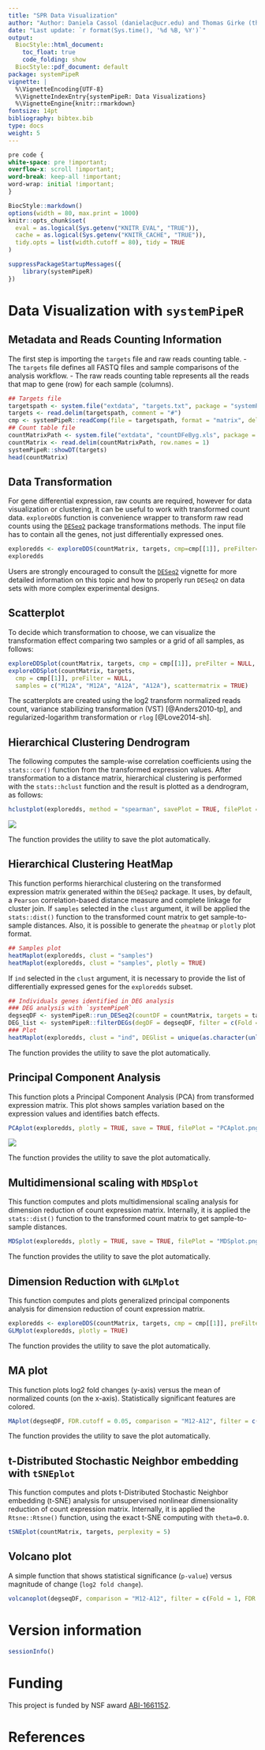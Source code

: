 ```yaml
---
title: "SPR Data Visualization" 
author: "Author: Daniela Cassol (danielac@ucr.edu) and Thomas Girke (thomas.girke@ucr.edu)"
date: "Last update: `r format(Sys.time(), '%d %B, %Y')`" 
output:
  BiocStyle::html_document:
    toc_float: true
    code_folding: show
  BiocStyle::pdf_document: default
package: systemPipeR
vignette: |
  %\VignetteEncoding{UTF-8}
  %\VignetteIndexEntry{systemPipeR: Data Visualizations}
  %\VignetteEngine{knitr::rmarkdown}
fontsize: 14pt
bibliography: bibtex.bib
type: docs
weight: 5
---
```


```css
pre code {
white-space: pre !important;
overflow-x: scroll !important;
word-break: keep-all !important;
word-wrap: initial !important;
}
```

<!--
- Compile from command-line
Rscript -e "rmarkdown::render('systemPipeR_dataViz.Rmd', c('BiocStyle::html_document'), clean=F); knitr::knit('systemPipeR_dataViz.Rmd', tangle=TRUE)"; Rscript ../md2jekyll.R systemPipeR.knit.md 2; Rscript -e "rmarkdown::render('systemPipeR_dataViz.Rmd', c('BiocStyle::pdf_document'))"
-->

```r
BiocStyle::markdown()
options(width = 80, max.print = 1000)
knitr::opts_chunk$set(
  eval = as.logical(Sys.getenv("KNITR_EVAL", "TRUE")),
  cache = as.logical(Sys.getenv("KNITR_CACHE", "TRUE")),
  tidy.opts = list(width.cutoff = 80), tidy = TRUE
)
```

```r
suppressPackageStartupMessages({
    library(systemPipeR)
})
```

# Data Visualization with `systemPipeR`

## Metadata and Reads Counting Information

The first step is importing the `targets` file and raw reads counting table. 
- The `targets` file defines all FASTQ files and sample comparisons of the analysis workflow.
- The raw reads counting table represents all the reads that map to gene (row) for each sample (columns). 

```r
## Targets file
targetspath <- system.file("extdata", "targets.txt", package = "systemPipeR")
targets <- read.delim(targetspath, comment = "#")
cmp <- systemPipeR::readComp(file = targetspath, format = "matrix", delim = "-")
## Count table file
countMatrixPath <- system.file("extdata", "countDFeByg.xls", package = "systemPipeR")
countMatrix <- read.delim(countMatrixPath, row.names = 1)
systemPipeR::showDT(targets)
head(countMatrix)
```

## Data Transformation

For gene differential expression, raw counts are required, however for data 
visualization or clustering, it can be useful to work with transformed count data. 
`exploreDDS` function is convenience wrapper to transform raw read counts using the 
[`DESeq2`](@Love2014-sh) package transformations methods. The input file
has to contain all the genes, not just differentially expressed ones. 

```r
exploredds <- exploreDDS(countMatrix, targets, cmp=cmp[[1]], preFilter=NULL, transformationMethod="rlog")
exploredds
```

Users are strongly encouraged to consult the [`DESeq2`](@Love2014-sh) vignette for 
more detailed information on this topic and how to properly run `DESeq2` on data 
sets with more complex experimental designs.

## Scatterplot

To decide which transformation to choose, we can visualize the transformation effect 
comparing two samples or a grid of all samples, as follows:

```r
exploreDDSplot(countMatrix, targets, cmp = cmp[[1]], preFilter = NULL, samples = c("M12A", "A12A"), scattermatrix = FALSE)
exploreDDSplot(countMatrix, targets,
  cmp = cmp[[1]], preFilter = NULL,
  samples = c("M12A", "M12A", "A12A", "A12A"), scattermatrix = TRUE)
```


The scatterplots are created using the log2 transform normalized reads count, 
variance stabilizing transformation (VST) [@Anders2010-tp], and regularized-logarithm transformation
or `rlog` [@Love2014-sh]. 

## Hierarchical Clustering Dendrogram 

The following computes the sample-wise correlation coefficients using the `stats::cor()`
function from the transformed expression values. After transformation to a distance matrix,
hierarchical clustering is performed with the `stats::hclust` function and the 
result is plotted as a dendrogram, as follows:

```r
hclustplot(exploredds, method = "spearman", savePlot = TRUE, filePlot = "cor.png")
```

![](cor.png)

The function provides the utility to save the plot automatically. 

## Hierarchical Clustering HeatMap 

This function performs hierarchical clustering on the transformed expression matrix
generated within the `DESeq2` package. It uses, by default, a `Pearson` correlation-based distance
measure and complete linkage for cluster join.
If `samples` selected in the `clust` argument, it will be applied the `stats::dist()`
function to the transformed count matrix to get sample-to-sample distances. Also, 
it is possible to generate the `pheatmap` or `plotly` plot format. 

```r
## Samples plot
heatMaplot(exploredds, clust = "samples")
heatMaplot(exploredds, clust = "samples", plotly = TRUE)
```

If `ind` selected in the `clust` argument, it is necessary to provide the list of
differentially expressed genes for the `exploredds` subset.

```r
## Individuals genes identified in DEG analysis
### DEG analysis with `systemPipeR`
degseqDF <- systemPipeR::run_DESeq2(countDF = countMatrix, targets = targets, cmp = cmp[[1]], independent = FALSE)
DEG_list <- systemPipeR::filterDEGs(degDF = degseqDF, filter = c(Fold = 2, FDR = 10))
### Plot
heatMaplot(exploredds, clust = "ind", DEGlist = unique(as.character(unlist(DEG_list[[1]]))))
```

The function provides the utility to save the plot automatically. 

## Principal Component Analysis

This function plots a Principal Component Analysis (PCA) from transformed expression 
matrix. This plot shows samples variation based on the expression values and identifies
batch effects.

```r
PCAplot(exploredds, plotly = TRUE, save = TRUE, filePlot = "PCAplot.png")
```
![](PCAplot.png)

The function provides the utility to save the plot automatically. 

## Multidimensional scaling with `MDSplot`

This function computes and plots multidimensional scaling analysis for dimension 
reduction of count expression matrix. Internally, it is applied the `stats::dist()`
function to the transformed count matrix to get sample-to-sample distances.

```r
MDSplot(exploredds, plotly = TRUE, save = TRUE, filePlot = "MDSplot.png")
```

The function provides the utility to save the plot automatically. 

## Dimension Reduction with `GLMplot`

This function computes and plots generalized principal components analysis for 
dimension reduction of count expression matrix.

```r
exploredds <- exploreDDS(countMatrix, targets, cmp = cmp[[1]], preFilter = NULL, transformationMethod = "raw")
GLMplot(exploredds, plotly = TRUE)

```

The function provides the utility to save the plot automatically. 

## MA plot

This function plots log2 fold changes (y-axis) versus the mean of normalized counts 
(on the x-axis). Statistically significant features are colored.

```r
MAplot(degseqDF, FDR.cutoff = 0.05, comparison = "M12-A12", filter = c(Fold = 2, FDR = 10), genes="ATCG00280")
```

The function provides the utility to save the plot automatically. 

## t-Distributed Stochastic Neighbor embedding with `tSNEplot`

This function computes and plots t-Distributed Stochastic Neighbor embedding (t-SNE) 
analysis for unsupervised nonlinear dimensionality reduction of count expression 
matrix. Internally, it is applied the `Rtsne::Rtsne()` function, using the exact 
t-SNE computing with `theta=0.0`.

```r
tSNEplot(countMatrix, targets, perplexity = 5)
```

## Volcano plot 

A simple function that shows statistical significance (`p-value`) versus magnitude
of change (`log2 fold change`).

```r
volcanoplot(degseqDF, comparison = "M12-A12", filter = c(Fold = 1, FDR = 20), genes = "ATCG00280")
```

# Version information

```r
sessionInfo()
```

# Funding

This project is funded by NSF award [ABI-1661152](https://www.nsf.gov/awardsearch/showAward?AWD_ID=1661152). 

# References
